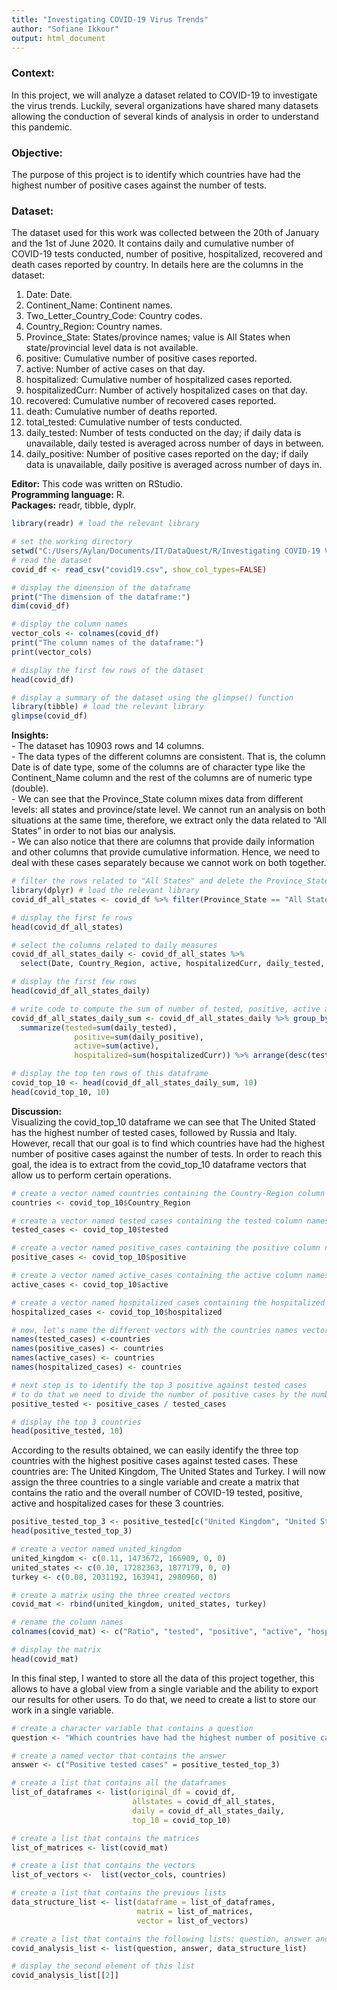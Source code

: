 ---
title: "Investigating COVID-19 Virus Trends"
author: "Sofiane Ikkour"
output: html_document
---
### **Context:**
In this project, we will analyze a dataset related to COVID-19 to investigate the virus trends. Luckily, several organizations have shared many datasets allowing the conduction of several kinds of analysis in order to understand this pandemic.

### **Objective:**
The purpose of this project is to identify which countries have had the highest number of positive cases against the number of tests.

### **Dataset:**
The dataset used for this work was collected between the 20th of January and the 1st of June 2020. It contains daily and cumulative number of COVID-19 tests conducted, number of positive, hospitalized, recovered and death cases reported by country. In details here are the columns in the dataset:

1. Date: Date.
2. Continent_Name: Continent names.
3. Two_Letter_Country_Code: Country codes.
4. Country_Region: Country names.
5. Province_State: States/province names; value is All States when state/provincial level data is not available.
6. positive: Cumulative number of positive cases reported.
7. active: Number of active cases on that day.
8. hospitalized: Cumulative number of hospitalized cases reported.
9. hospitalizedCurr: Number of actively hospitalized cases on that day.
10. recovered: Cumulative number of recovered cases reported.
11. death: Cumulative number of deaths reported.
12. total_tested: Cumulative number of tests conducted.
13. daily_tested: Number of tests conducted on the day; if daily data is unavailable, daily tested is averaged across number of days in between.
14. daily_positive: Number of positive cases reported on the day; if daily data is unavailable, daily positive is averaged across number of days in.

**Editor:** This code was written on RStudio.   
**Programming language:** R.   
**Packages:** readr, tibble, dyplr.  

```{r}
library(readr) # load the relevant library

# set the working directory
setwd("C:/Users/Aylan/Documents/IT/DataQuest/R/Investigating COVID-19 Virus Trends")
# read the dataset
covid_df <- read_csv("covid19.csv", show_col_types=FALSE)

# display the dimension of the dataframe
print("The dimension of the dataframe:")
dim(covid_df)

# display the column names
vector_cols <- colnames(covid_df)
print("The column names of the dataframe:")
print(vector_cols)
```
```{r}
# display the first few rows of the dataset
head(covid_df)
```
```{r}
# display a summary of the dataset using the glimpse() function
library(tibble) # load the relevant library
glimpse(covid_df)
```
**Insights:**  
- The dataset has 10903 rows and 14 columns.    
- The data types of the different columns are consistent. That is, the column Date is of date type, some of the columns are of character type like the Continent_Name column and the rest of the columns are of numeric type (double).   
- We can see that the Province_State column mixes data from different levels: all states and province/state level. We cannot run an analysis on both situations at the same time, therefore, we extract only the data related to "All States" in order to not bias our analysis.    
- We can also notice that there are columns that provide daily information and other columns that provide cumulative information. Hence, we need to deal with these cases separately because we cannot work on both together.    

```{r}
# filter the rows related to "All States" and delete the Province_State column
library(dplyr) # load the relevant library
covid_df_all_states <- covid_df %>% filter(Province_State == "All States") %>% select(-Province_State)

# display the first fe rows
head(covid_df_all_states)
```
```{r}
# select the columns related to daily measures
covid_df_all_states_daily <- covid_df_all_states %>% 
  select(Date, Country_Region, active, hospitalizedCurr, daily_tested, daily_positive)

# display the first few rows
head(covid_df_all_states_daily)
```


```{r}
# write code to compute the sum of number of tested, positive, active and hospitalized cases grouped by country
covid_df_all_states_daily_sum <- covid_df_all_states_daily %>% group_by(Country_Region) %>% 
  summarize(tested=sum(daily_tested),
              positive=sum(daily_positive),
              active=sum(active),
              hospitalized=sum(hospitalizedCurr)) %>% arrange(desc(tested))

# display the top ten rows of this dataframe
covid_top_10 <- head(covid_df_all_states_daily_sum, 10)
head(covid_top_10, 10)
```
**Discussion:**  
Visualizing the covid_top_10 dataframe we can see that The United Stated has the highest number of tested cases, followed by Russia and Italy. However, recall that our goal is to find which countries have had the highest number of positive cases against the number of tests. In order to reach this goal, the idea is to extract from the covid_top_10 dataframe vectors that allow us to perform certain operations. 

```{r}
# create a vector named countries containing the Country-Region column names
countries <- covid_top_10$Country_Region

# create a vector named tested_cases containing the tested column names
tested_cases <- covid_top_10$tested

# create a vector named positive_cases containing the positive column names
positive_cases <- covid_top_10$positive

# create a vector named active_cases containing the active column names
active_cases <- covid_top_10$active

# create a vector named hospitalized_cases containing the hospitalized column names
hospitalized_cases <- covid_top_10$hospitalized

# now, let's name the different vectors with the countries names vector
names(tested_cases) <-countries
names(positive_cases) <- countries
names(active_cases) <- countries
names(hospitalized_cases) <- countries

# next step is to identify the top 3 positive against tested cases
# to do that we need to divide the number of positive cases by the number of tested cases
positive_tested <- positive_cases / tested_cases

# display the top 3 countries
head(positive_tested, 10)

```
According to the results obtained, we can easily identify the three top countries with the highest positive cases against tested cases. These countries are: The United Kingdom, The United States and Turkey. 
I will now assign the three countries to a single variable and create a matrix that contains the ratio and the overall number of COVID-19 tested, positive, active and hospitalized cases for these 3 countries.
```{r}
positive_tested_top_3 <- positive_tested[c("United Kingdom", "United States", "Turkey")]
head(positive_tested_top_3)
```

```{r}
# create a vector named united_kingdom
united_kingdom <- c(0.11, 1473672, 166909, 0, 0)
united_states <- c(0.10, 17282363, 1877179, 0, 0)
turkey <- c(0.08, 2031192, 163941, 2980960, 0)

# create a matrix using the three created vectors
covid_mat <- rbind(united_kingdom, united_states, turkey)

# rename the column names
colnames(covid_mat) <- c("Ratio", "tested", "positive", "active", "hospitalized")

# display the matrix
head(covid_mat)
```
In this final step, I wanted to store all the data of this project together, this allows to have a global view from a single variable and the ability to export our results for other users. To do that, we need to create a list to store our work in a single variable.
```{r}
# create a character variable that contains a question
question <- "Which countries have had the highest number of positive cases against the number of tests?"

# create a named vector that contains the answer
answer <- c("Positive tested cases" = positive_tested_top_3)

# create a list that contains all the dataframes
list_of_dataframes <- list(original_df = covid_df, 
                           allstates = covid_df_all_states, 
                           daily = covid_df_all_states_daily, 
                           top_10 = covid_top_10)

# create a list that contains the matrices
list_of_matrices <- list(covid_mat)

# create a list that contains the vectors
list_of_vectors <-  list(vector_cols, countries)

# create a list that contains the previous lists
data_structure_list <- list(dataframe = list_of_dataframes, 
                            matrix = list_of_matrices, 
                            vector = list_of_vectors)

# create a list that contains the following lists: question, answer and data_structure_list
covid_analysis_list <- list(question, answer, data_structure_list)

# display the second element of this list
covid_analysis_list[[2]]
```
